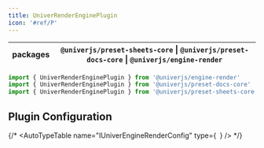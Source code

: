 ```yaml
---
title: UniverRenderEnginePlugin
icon: '#ref/P'
---
```


| packages | `@univerjs/preset-sheets-core` \| `@univerjs/preset-docs-core` \| `@univerjs/engine-render` |
| --- | --- |

```typescript
import { UniverRenderEnginePlugin } from '@univerjs/engine-render'
import { UniverRenderEnginePlugin } from '@univerjs/preset-docs-core'
import { UniverRenderEnginePlugin } from '@univerjs/preset-sheets-core'
```

## Plugin Configuration

{/* <AutoTypeTable
  name="IUniverEngineRenderConfig"
  type={`
  `}
/> */}
